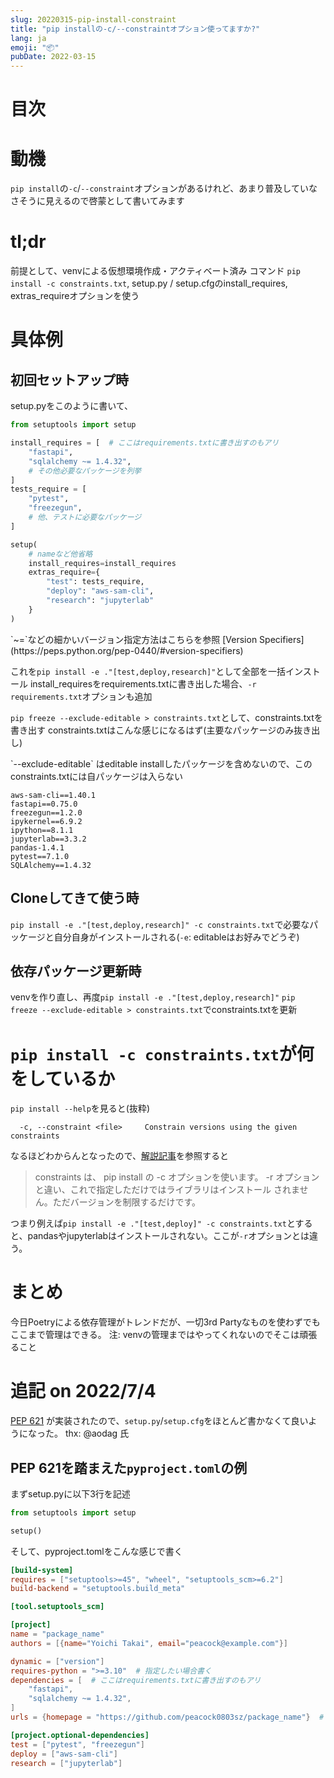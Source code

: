```yaml
---
slug: 20220315-pip-install-constraint
title: "pip installの-c/--constraintオプション使ってますか?"
lang: ja
emoji: "📦"
pubDate: 2022-03-15
---
```



# 目次

# 動機

`pip install`の`-c`/`--constraint`オプションがあるけれど、あまり普及していなさそうに見えるので啓蒙として書いてみます

# tl;dr

前提として、venvによる仮想環境作成・アクティベート済み
コマンド `pip install -c constraints.txt`, setup.py / setup.cfgのinstall_requires, extras_requireオプションを使う

# 具体例

## 初回セットアップ時

setup.pyをこのように書いて、
```python
from setuptools import setup

install_requires = [  # ここはrequirements.txtに書き出すのもアリ
    "fastapi",
    "sqlalchemy ~= 1.4.32",
    # その他必要なパッケージを列挙
]
tests_require = [
    "pytest",
    "freezegun",
    # 他、テストに必要なパッケージ
]

setup(
    # nameなど他省略
    install_requires=install_requires
    extras_require={
        "test": tests_require,
        "deploy": "aws-sam-cli",
        "research": "jupyterlab"
    }
)
```

<Note>
`~=`などの細かいバージョン指定方法はこちらを参照 [Version Specifiers](https://peps.python.org/pep-0440/#version-specifiers)
</Note>

これを`pip install -e ."[test,deploy,research]"`として全部を一括インストール
install_requiresをrequirements.txtに書き出した場合、`-r requirements.txt`オプションも追加

`pip freeze --exclude-editable > constraints.txt`として、constraints.txtを書き出す
constraints.txtはこんな感じになるはず(主要なパッケージのみ抜き出し)

<Note>
`--exclude-editable` はeditable installしたパッケージを含めないので、このconstraints.txtには自パッケージは入らない
</Note>

```
aws-sam-cli==1.40.1
fastapi==0.75.0
freezegun==1.2.0
ipykernel==6.9.2
ipython==8.1.1
jupyterlab==3.3.2
pandas-1.4.1
pytest==7.1.0
SQLAlchemy==1.4.32
```

## Cloneしてきて使う時

`pip install -e ."[test,deploy,research]" -c constraints.txt`で必要なパッケージと自分自身がインストールされる(`-e`: editableはお好みでどうぞ)

## 依存パッケージ更新時

venvを作り直し、再度`pip install -e ."[test,deploy,research]"`
`pip freeze --exclude-editable > constraints.txt`でconstraints.txtを更新

# `pip install -c constraints.txt`が何をしているか

`pip install --help`を見ると(抜粋)

```  -c, --constraint <file>     Constrain versions using the given constraints```

なるほどわからんとなったので、[解説記事](https://qiita.com/methane/items/11219ceedb44c0ebcc75#constraints-の使い方)を参照すると

> constraints は、 pip install の -c オプションを使います。 -r オプションと違い、これで指定しただけではライブラリはインストール されません。ただバージョンを制限するだけです。

つまり例えば`pip install -e ."[test,deploy]" -c constraints.txt`とすると、pandasやjupyterlabはインストールされない。ここが`-r`オプションとは違う。

# まとめ

今日Poetryによる依存管理がトレンドだが、一切3rd Partyなものを使わずでもここまで管理はできる。
注: venvの管理まではやってくれないのでそこは頑張ること


# 追記 on 2022/7/4

[PEP 621](https://peps.python.org/pep-0621/) が実装されたので、`setup.py`/`setup.cfg`をほとんど書かなくて良いようになった。
thx: @aodag 氏

## PEP 621を踏まえた`pyproject.toml`の例

まずsetup.pyに以下3行を記述

```python
from setuptools import setup

setup()
```

そして、pyproject.tomlをこんな感じで書く

```toml
[build-system]
requires = ["setuptools>=45", "wheel", "setuptools_scm>=6.2"]
build-backend = "setuptools.build_meta"

[tool.setuptools_scm]

[project]
name = "package_name"
authors = [{name="Yoichi Takai", email="peacock@example.com"}]

dynamic = ["version"]
requires-python = ">=3.10"  # 指定したい場合書く
dependencies = [  # ここはrequirements.txtに書き出すのもアリ
    "fastapi",
    "sqlalchemy ~= 1.4.32",
]
urls = {homepage = "https://github.com/peacock0803sz/package_name"}  # privateでもよい

[project.optional-dependencies]
test = ["pytest", "freezegun"]
deploy = ["aws-sam-cli"]
research = ["jupyterlab"]
```
